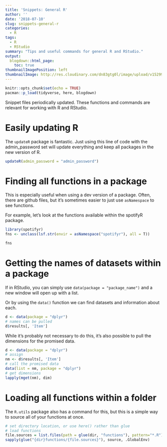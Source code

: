 ```yaml
---
title: 'Snippets: General R'
author: ''
date: '2018-07-10'
slug: snippets-general-r
categories:
  - R
tags:
  - R
  - RStudio
summary: "Tips and useful commands for general R and RStudio."
output:
  blogdown::html_page:
    toc: true
thumbnailImagePosition: left
thumbnailImage: http://res.cloudinary.com/dn83gtg0l/image/upload/v1529964813/dots.jpg
---
```


```r
knitr::opts_chunk$set(echo = TRUE)
pacman::p_load(tidyverse, here, blogdown)
```

Snippet files periodically updated. These functions and commands are relevant for working with R and RStudio. 

# Easily updating R

The `updateR` package is fantastic. Just using this line of code with the admin_password set will update everything and keep all packages in the new version of R. 

```r
updateR(admin_password = "admin_password")
```

# Finding all functions in a package

This is especially useful when using a dev version of a package. Often, there are github files, but it's sometimes easier to just use `asNamespace` to see functions. 

For example, let's look at the functions available within the spotifyR package. 

```r
library(spotifyr)
fns <- unclass(lsf.str(envir = asNamespace("spotifyr"), all = T))

fns
```

# Getting the names of datasets within a package

If in RStudio, you can simply use `data(package = "package_name")` and a new window will open up with a list. 

Or by using the `data()` function we can find datasets and information about each. 

```r
d <- data(package = "dplyr")
# names can be pulled 
d$results[, 'Item']
```

While it's probably not necessary to do this, it's also possible to pull the dimensions for the promised data. 

```r
d <- data(package = "dplyr")
# assign 
nm <- d$results[, 'Item']
# call the promised data
data(list = nm, package = "dplyr")
# get dimensions
lapply(mget(nm), dim)
```


# Loading all functions within a folder

The `R.utils` package also has a command for this, but this is a simple way to source all of your functions at once. 

```r
# set directory location, or use here() rather than glue
# load functions
file.sources = list.files(path = glue(dir, "functions"), pattern="*.R")
sapply(glue("{dir}functions/{file.sources}"), source, .GlobalEnv)
```
